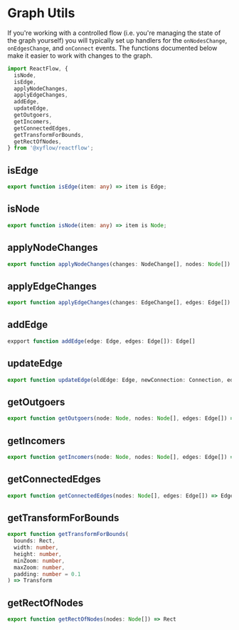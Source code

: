 # Graph Utils

If you're working with a controlled flow (i.e. you're managing the state of the
graph yourself) you will typically set up handlers for the `onNodesChange`,
`onEdgesChange`, and `onConnect` events. The functions documented below make it
easier to work with changes to the graph.

```ts
import ReactFlow, {
  isNode,
  isEdge,
  applyNodeChanges,
  applyEdgeChanges,
  addEdge,
  updateEdge,
  getOutgoers,
  getIncomers,
  getConnectedEdges,
  getTransformForBounds,
  getRectOfNodes,
} from '@xyflow/reactflow';
```

## isEdge

```ts
export function isEdge(item: any) => item is Edge;
```

## isNode

```ts
export function isNode(item: any) => item is Node;
```

## applyNodeChanges

```ts
export function applyNodeChanges(changes: NodeChange[], nodes: Node[]) => Node[]
```

## applyEdgeChanges

```ts
export function applyEdgeChanges(changes: EdgeChange[], edges: Edge[]) => Edge[]
```

## addEdge

```ts
expport function addEdge(edge: Edge, edges: Edge[]): Edge[]
```

## updateEdge

```ts
export function updateEdge(oldEdge: Edge, newConnection: Connection, edges: Edge[]) => Edge[]
```

## getOutgoers

```ts
export function getOutgoers(node: Node, nodes: Node[], edges: Edge[]) => Node[]
```

## getIncomers

```ts
export function getIncomers(node: Node, nodes: Node[], edges: Edge[]) => Node[]
```

## getConnectedEdges

```ts
export function getConnectedEdges(nodes: Node[], edges: Edge[]) => Edge[]
```

## getTransformForBounds

```ts
export function getTransformForBounds(
  bounds: Rect,
  width: number,
  height: number,
  minZoom: number,
  maxZoom: number,
  padding: number = 0.1
) => Transform
```

## getRectOfNodes

```ts
export function getRectOfNodes(nodes: Node[]) => Rect
```
